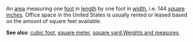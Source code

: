 An [[area]] measuring one [[foot]] in [[length]] by one foot in [[width]], i.e. 144 [[square inches]].  Office space in the United States is usually rented or leased based on the amount of square feet available.

'''See also''': [[cubic foot]], [[square meter]], [[square yard]],[[Wiktionary_Appendix:Weights_and_measures|Weights and measures]].